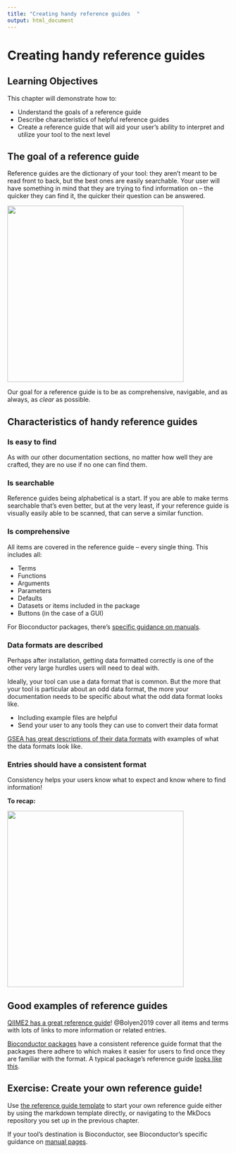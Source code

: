 ```yaml
---
title: "Creating handy reference guides  "
output: html_document
---
```


# Creating handy reference guides

## Learning Objectives

This chapter will demonstrate how to:

- Understand the goals of a reference guide
- Describe characteristics of helpful reference guides
- Create a reference guide that will aid your user's ability to interpret and utilize your tool to the next level

## The goal of a reference guide

Reference guides are the dictionary of your tool: they aren't meant to be read front to back, but the best ones are easily searchable.
Your user will have something in mind that they are trying to find information on -- the quicker they can find it, the quicker their question can be answered.

<img src=https://docs.google.com/presentation/d/1cd434bkLer_CJ04GzpsZwzeEA9gjc5Ho6QimiHPbyEg/export/png?id=1cd434bkLer_CJ04GzpsZwzeEA9gjc5Ho6QimiHPbyEg&pageid=gcdcbd8d802_0_97 width = 400 height = 400 />

Our goal for a reference guide is to be as comprehensive, navigable, and as always, as _clear_ as possible.

## Characteristics of handy reference guides

### Is easy to find

As with our other documentation sections, no matter how well they are crafted, they are no use if no one can find them.

### Is searchable

Reference guides being alphabetical is a start.
If you are able to make terms searchable that's even better, but at the very least, if your reference guide is visually easily able to be scanned, that can serve a similar function.

### Is comprehensive

All items are covered in the reference guide -- every single thing.
This includes all:

- Terms
- Functions
- Arguments
- Parameters
- Defaults
- Datasets or items included in the package
- Buttons (in the case of a GUI)

For Bioconductor packages, there's [specific guidance on manuals](http://cran.fhcrc.org/doc/manuals/R-exts.html#Documenting-functions).

### Data formats are described

Perhaps after installation, getting data formatted correctly is one of the other very large hurdles users will need to deal with.

Ideally, your tool can use a data format that is common.
But the more that your tool is particular about an odd data format, the more your documentation needs to be specific about what the odd data format looks like.

- Including example files are helpful
- Send your user to any tools they can use to convert their data format

[GSEA has great descriptions of their data formats](https://www.gsea-msigdb.org/gsea/doc/GSEAUserGuideTEXT.htm#_Loading_Data) with examples of what the data formats look like. 

### Entries should have a consistent format

Consistency helps your users know what to expect and know where to find information!

**To recap:**

<img src=https://docs.google.com/presentation/d/1cd434bkLer_CJ04GzpsZwzeEA9gjc5Ho6QimiHPbyEg/export/png?id=1cd434bkLer_CJ04GzpsZwzeEA9gjc5Ho6QimiHPbyEg&pageid=gd2cd8e726d_0_0 width = 400 height = 400 />

## Good examples of reference guides

[QIIME2 has a great reference guide](https://docs.qiime2.org/2021.2/glossary/)!
@Bolyen2019 cover all items and terms with lots of links to more information or related entries.

[Bioconductor packages](https://bioconductor.org/packages/3.12/bioc/) have a consistent reference guide format that the packages there adhere to which makes it easier for users to find once they are familiar with the format.
A typical package's reference guide [looks like this](https://bioconductor.org/packages/3.12/bioc/manuals/GenomicRanges/man/GenomicRanges.pdf).

## Exercise: Create your own reference guide!

Use [the reference guide template](https://raw.githubusercontent.com/jhudsl/itcr-template-documentation/master/docs/reference_guide_template.md) to start your own reference guide either by using the markdown template directly, or navigating to the MkDocs repository you set up in the previous chapter.

If your tool's destination is Bioconductor, see Bioconductor's specific guidance on [manual pages](https://bioconductor.org/developers/package-guidelines/#manpages).


